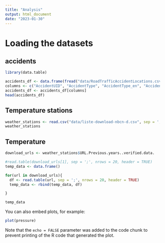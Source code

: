 ```yaml
---
title: "Analysis"
output: html_document
date: "2023-01-30"
---
```


# Loading the datasets

## accidents

```r
library(data.table)

accidents_df <- data.frame(fread("data/RoadTrafficAccidentLocations.csv"))
columns <- c("AccidentUID", "AccidentType", "AccidentType_en", "AccidentSeverityCategory", "AccidentSeverityCategory_en", "AccidentInvolvingPedestrian", "AccidentInvolvingBicycle", "AccidentInvolvingMotorcycle", "RoadType", "RoadType_en", "AccidentLocation_CHLV95_E", "AccidentLocation_CHLV95_N", "CantonCode", "MunicipalityCode", "AccidentYear", "AccidentMonth", "AccidentWeekDay", "AccidentHour")
accidents_df <- accidents_df[columns]
head(accidents_df)
```

## Temperature stations

```r
weather_stations <- read.csv("data/liste-download-nbcn-d.csv", sep = ';', encoding = "latin1", nrows = 29)
weather_stations
```

## Temperature

```r
download_urls <- weather_stations$URL.Previous.years..verified.data.

#read.table(download_urls[1], sep = ';', nrows = 20, header = TRUE)
temp_data <- data.frame()

for(url in download_urls){
  df <- read.table(url, sep = ';', nrows = 20, header = TRUE)
  temp_data <- rbind(temp_data, df)

}

temp_data
````

You can also embed plots, for example:

```r
plot(pressure)
```

Note that the `echo = FALSE` parameter was added to the code chunk to prevent printing of the R code that generated the plot.
